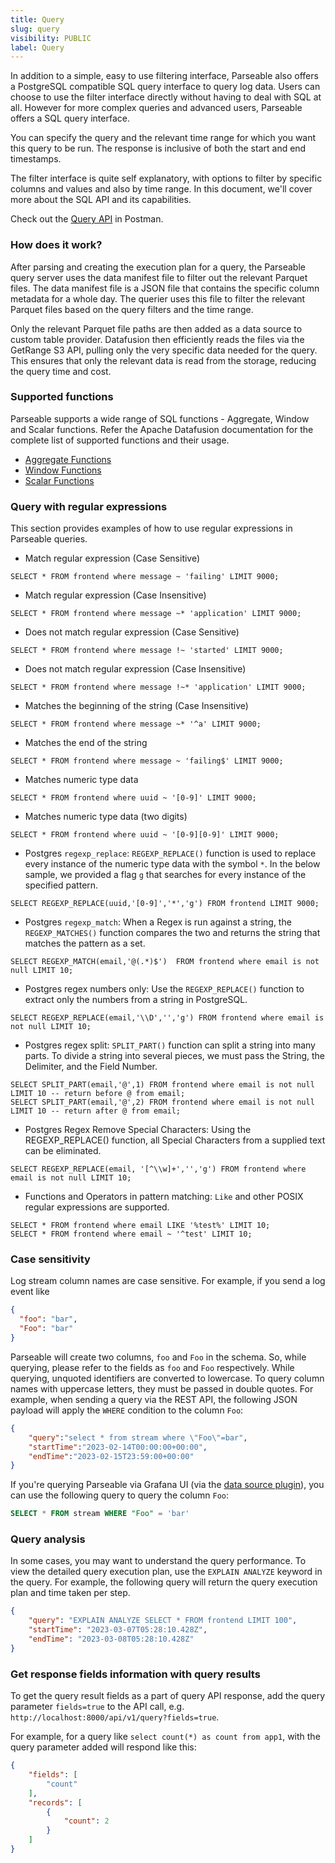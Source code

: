 ```yaml
---
title: Query
slug: query
visibility: PUBLIC
label: Query
---
```


<head>
<title>Parseable Query Concepts | Parseable</title>
<meta charSet="utf-8" />
<meta name="twitter:card" content="summary" />
</head>

In addition to a simple, easy to use filtering interface, Parseable also offers a PostgreSQL compatible SQL query interface to query log data. Users can choose to use the filter interface directly without having to deal with SQL at all. However for more complex queries and advanced users, Parseable offers a SQL query interface.

You can specify the query and the relevant time range for which you want this query to be run. The response is inclusive of both the start and end timestamps.

The filter interface is quite self explanatory, with options to filter by specific columns and values and also by time range. In this document, we'll cover more about the SQL API and its capabilities.

Check out the [Query API](https://www.postman.com/parseable/workspace/parseable/request/22353706-7b281b33-2f37-4034-9386-9a78e37b1db1) in Postman.

### How does it work?

After parsing and creating the execution plan for a query, the Parseable query server uses the data manifest file to filter out the relevant Parquet files. The data manifest file is a JSON file that contains the specific column metadata for a whole day. The querier uses this file to filter the relevant Parquet files based on the query filters and the time range. 

Only the relevant Parquet file paths are then added as a data source to custom table provider. Datafusion then efficiently reads the files via the GetRange S3 API, pulling only the very specific data needed for the query. This ensures that only the relevant data is read from the storage, reducing the query time and cost. 

### Supported functions

Parseable supports a wide range of SQL functions - Aggregate, Window and Scalar functions. Refer the Apache Datafusion documentation for the complete list of supported functions and their usage.

- [Aggregate Functions](https://datafusion.apache.org/user-guide/sql/aggregate_functions.html)
- [Window Functions](https://datafusion.apache.org/user-guide/sql/window_functions.html)
- [Scalar Functions](https://datafusion.apache.org/user-guide/sql/scalar_functions.html)

### Query with regular expressions

This section provides examples of how to use regular expressions in Parseable queries.

- Match regular expression (Case Sensitive) 

```
SELECT * FROM frontend where message ~ 'failing' LIMIT 9000;
```

- Match regular expression (Case Insensitive)

```
SELECT * FROM frontend where message ~* 'application' LIMIT 9000;
```

- Does not match regular expression (Case Sensitive)

```
SELECT * FROM frontend where message !~ 'started' LIMIT 9000;
```

- Does not match regular expression (Case Insensitive)

```
SELECT * FROM frontend where message !~* 'application' LIMIT 9000;
```

- Matches the beginning of the string (Case Insensitive)

```
SELECT * FROM frontend where message ~* '^a' LIMIT 9000;
```

- Matches the end of the string

```
SELECT * FROM frontend where message ~ 'failing$' LIMIT 9000;
```

- Matches numeric type data

```
SELECT * FROM frontend where uuid ~ '[0-9]' LIMIT 9000;
```

- Matches numeric type data (two digits)

```
SELECT * FROM frontend where uuid ~ '[0-9][0-9]' LIMIT 9000;
```

- Postgres `regexp_replace`: `REGEXP_REPLACE()` function is used to replace every instance of the numeric type data with the symbol `*`. In the below sample, we provided a flag `g` that searches for every instance of the specified pattern.

```
SELECT REGEXP_REPLACE(uuid,'[0-9]','*','g') FROM frontend LIMIT 9000;
```

- Postgres `regexp_match`: When a Regex is run against a string, the `REGEXP_MATCHES()` function compares the two and returns the string that matches the pattern as a set.

```
SELECT REGEXP_MATCH(email,'@(.*)$')  FROM frontend where email is not null LIMIT 10;
```

- Postgres regex numbers only: Use the `REGEXP_REPLACE()` function to extract only the numbers from a string in PostgreSQL.

```
SELECT REGEXP_REPLACE(email,'\\D','','g') FROM frontend where email is not null LIMIT 10;
```

- Postgres regex split: `SPLIT_PART()` function can split a string into many parts. To divide a string into several pieces, we must pass the String, the Delimiter, and the Field Number.

```
SELECT SPLIT_PART(email,'@',1) FROM frontend where email is not null LIMIT 10 -- return before @ from email;
SELECT SPLIT_PART(email,'@',2) FROM frontend where email is not null LIMIT 10 -- return after @ from email;
```

- Postgres Regex Remove Special Characters: Using the REGEXP_REPLACE() function, all Special Characters from a supplied text can be eliminated.

```
SELECT REGEXP_REPLACE(email, '[^\\w]+','','g') FROM frontend where email is not null LIMIT 10;
```

- Functions and Operators in pattern matching: `Like` and other POSIX regular expressions are supported.

```
SELECT * FROM frontend where email LIKE '%test%' LIMIT 10;
SELECT * FROM frontend where email ~ '^test' LIMIT 10;
```

### Case sensitivity

Log stream column names are case sensitive. For example, if you send a log event like 

```json
{
  "foo": "bar",
  "Foo": "bar"
}
```

Parseable will create two columns, `foo` and `Foo` in the schema. So, while querying, please refer to the fields as `foo` and `Foo` respectively. While querying, unquoted identifiers are converted to lowercase. To query column names with uppercase letters, they must be passed in double quotes. For example, when sending a query via the REST API, the following JSON payload will apply the `WHERE` condition to the column `Foo`:

```json
{
    "query":"select * from stream where \"Foo\"=bar",
    "startTime":"2023-02-14T00:00:00+00:00",
    "endTime":"2023-02-15T23:59:00+00:00"
}
```

If you're querying Parseable via Grafana UI (via the [data source plugin](https://github.com/parseablehq/parseable-datasource)), you can use the following query to query the column `Foo`:

```sql
SELECT * FROM stream WHERE "Foo" = 'bar'
```

### Query analysis

In some cases, you may want to understand the query performance. To view the detailed query execution plan, use the `EXPLAIN ANALYZE` keyword in the query. For example, the following query will return the query execution plan and time taken per step.

```json
{
	"query": "EXPLAIN ANALYZE SELECT * FROM frontend LIMIT 100",
	"startTime": "2023-03-07T05:28:10.428Z",
	"endTime": "2023-03-08T05:28:10.428Z"
}
```

### Get response fields information with query results

To get the query result fields as a part of query API response, add the query parameter `fields=true` to the API call, e.g. `http://localhost:8000/api/v1/query?fields=true`.

For example, for a query like `select count(*) as count from app1`, with the query parameter added will respond like this:

```json
{
    "fields": [
        "count"
    ],
    "records": [
        {
            "count": 2
        }
    ]
}
```

